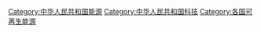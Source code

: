 {{portal box|可再生能源|中国}}

[[Category:中华人民共和国能源|Category:中华人民共和国能源]]
[[Category:中华人民共和国科技|Category:中华人民共和国科技]]
[[Category:各国可再生能源|Category:各国可再生能源]]